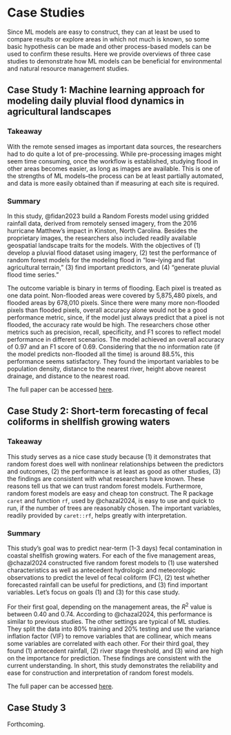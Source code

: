 # Case Studies    

Since ML models are easy to construct, they can at least be used to compare results or explore areas in which not much is known, so some basic hypothesis can be made and other process-based models can be used to confirm these results. Here we provide overviews of three case studies to demonstrate how ML models can be beneficial for environmental and natural resource management studies.    

## Case Study 1: Machine learning approach for modeling daily pluvial flood dynamics in agricultural landscapes  

### Takeaway  

With the remote sensed images as important data sources, the researchers had to do quite a lot of pre-processing. While pre-processing images might seem time consuming, once the workflow is established, studying flood in other areas becomes easier, as long as images are available. This is one of the strengths of ML models--the process can be at least partially automated, and data is more easily obtained than if measuring at each site is required.  

### Summary  

In this study, @fidan2023 build a Random Forests model using gridded rainfall data, derived from remotely sensed imagery, from the 2016 hurricane Matthew's impact in Kinston, North Carolina. Besides the proprietary images, the researchers also included readily available geospatial landscape traits for the models. With the objectives of (1) develop a pluvial flood dataset using imagery, (2) test the performance of random forest models for the modeling flood in "low-lying and flat agricultural terrain," (3) find important predictors, and (4) "generate pluvial flood time series."  

The outcome variable is binary in terms of flooding. Each pixel is treated as one data point. Non-flooded areas were covered by 5,875,480 pixels, and flooded areas by 678,010 pixels. Since there were many more non-flooded pixels than flooded pixels, overall accuracy alone would not be a good performance metric, since, if the model just always predict that a pixel is not flooded, the accuracy rate would be high. The researchers chose other metrics such as precision, recall, specificity, and F1 scores to reflect model performance in different scenarios. The model achieved an overall accuracy of 0.97 and an F1 score of 0.69. Considering that the no information rate (if the model predicts non-flooded all the time) is around 88.5%, this performance seems satisfactory. They found the important variables to be population density, distance to the nearest river, height above nearest drainage, and distance to the nearest road.    

The full paper can be accessed [here](https://www.sciencedirect.com/science/article/pii/S1364815223001445?dgcid=author). 

## Case Study 2: Short-term forecasting of fecal coliforms in shellfish growing waters  

### Takeaway  

This study serves as a nice case study because (1) it demonstrates that random forest does well with nonlinear relationships between the predictors and outcomes, (2) the performance is at least as good as other studies, (3) the findings are consistent with what researchers have known. These reasons tell us that we can trust random forest models. Furthermore, random forest models are easy and cheap ton construct. The R package `caret` and function `rf`, used by @chazal2024, is easy to use and quick to run, if the number of trees are reasonably chosen. The important variables, readily provided by `caret::rf`, helps greatly with interpretation.  

### Summary  

This study's goal was to predict near-term (1-3 days) fecal contamination in coastal shellfish growing waters. For each of the five management areas, @chazal2024 constructed five random forest models to (1) use watershed characteristics as well as antecedent hydrologic and meteorologic observations to predict the level of fecal coliform (FC), (2) test whether forecasted rainfall can be useful for predictions, and (3) find important variables. Let's focus on goals (1) and (3) for this case study.  

For their first goal, depending on the management areas, the $R^2$ value is between 0.40 and 0.74. According to @chazal2024, this performance is similar to previous studies. The other settings are typical of ML studies. They split the data into 80% training and 20% testing and use the variance inflation factor (VIF) to remove variables that are collinear, which means some variables are correlated with each other. For their third goal, they found (1) antecedent rainfall, (2) river stage threshold, and (3) wind are high on the importance for prediction. These findings are consistent with the current understanding. In short, this study demonstrates the reliability and ease for construction and interpretation of random forest models.  

The full paper can be accessed [here](https://www.sciencedirect.com/science/article/pii/S0025326X24000304?via%3Dihub).  

## Case Study 3  

Forthcoming. 
